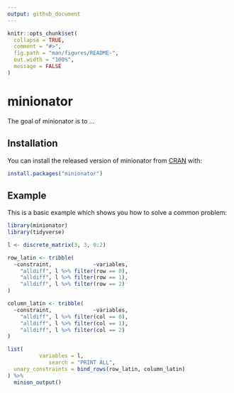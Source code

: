```yaml
---
output: github_document
---
```


<!-- README.md is generated from README.Rmd. Please edit that file -->

```r
knitr::opts_chunk$set(
  collapse = TRUE,
  comment = "#>",
  fig.path = "man/figures/README-",
  out.width = "100%",
  message = FALSE
)
```

# minionator

<!-- badges: start -->
<!-- badges: end -->

The goal of minionator is to ...

## Installation

You can install the released version of minionator from [CRAN](https://CRAN.R-project.org) with:

``` r
install.packages("minionator")
```

## Example

This is a basic example which shows you how to solve a common problem:

```r
library(minionator)
library(tidyverse)

l <- discrete_matrix(3, 3, 0:2)

row_latin <- tribble(
  ~constraint,             ~variables,
    "alldiff", l %>% filter(row == 0),
    "alldiff", l %>% filter(row == 1),
    "alldiff", l %>% filter(row == 2)
)

column_latin <- tribble(
  ~constraint,             ~variables,
    "alldiff", l %>% filter(col == 0),
    "alldiff", l %>% filter(col == 1),
    "alldiff", l %>% filter(col == 2)
)

list(
          variables = l,
             search = "PRINT ALL",
  unary_constraints = bind_rows(row_latin, column_latin)
) %>%
  minion_output()
```


